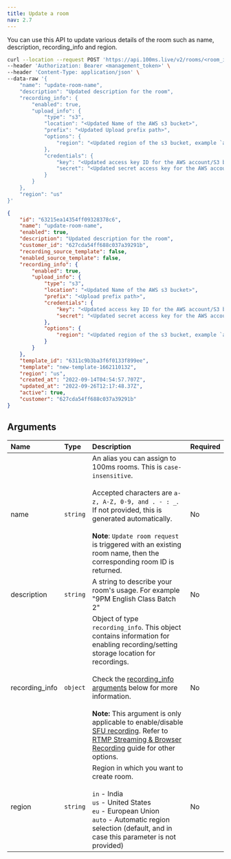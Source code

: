 ```yaml
---
title: Update a room
nav: 2.7
---
```


You can use this API to update various details of the room such as name, description, recording_info and region.

<PostRequest title="https://api.100ms.live/v2/rooms/<room_id>" />
<Request id="req-0">

```bash
curl --location --request POST 'https://api.100ms.live/v2/rooms/<room_id>' \
--header 'Authorization: Bearer <management_token>' \
--header 'Content-Type: application/json' \
--data-raw '{
    "name": "update-room-name",
    "description": "Updated description for the room",
    "recording_info": {
        "enabled": true,
        "upload_info": {
            "type": "s3",
            "location": "<Updated Name of the AWS s3 bucket>",
            "prefix": "<Updated Upload prefix path>",
            "options": {
                "region": "<Updated region of the s3 bucket, example `ap-south-1`>"
            },
            "credentials": {
                "key": "<Updated access key ID for the AWS account/S3 bucket>",
                "secret": "<Updated secret access key for the AWS account/S3 bucket>"
            }
        }
    },
    "region": "us"
}'
```

</Request>
<ResponseBox id="res-0" status="200 OK">

```json
{
    "id": "63215ea14354ff09328378c6",
    "name": "update-room-name",
    "enabled": true,
    "description": "Updated description for the room",
    "customer_id": "627cda54ff688c037a39291b",
    "recording_source_template": false,
    "enabled_source_template": false,
    "recording_info": {
        "enabled": true,
        "upload_info": {
            "type": "s3",
            "location": "<Updated Name of the AWS s3 bucket>",
            "prefix": "<Upload prefix path>",
            "credentials": {
                "key": "<Updated access key ID for the AWS account/S3 bucket>",
                "secret": "<Updated secret access key for the AWS account/S3 bucket>"
            },
            "options": {
                "region": "<Updated region of the s3 bucket, example `ap-south-1`>"
            }
        }
    },
    "template_id": "6311c9b3ba3f6f0133f899ee",
    "template": "new-template-1662110132",
    "region": "us",
    "created_at": "2022-09-14T04:54:57.707Z",
    "updated_at": "2022-09-26T12:17:48.37Z",
    "active": true,
    "customer": "627cda54ff688c037a39291b"
}
```

</ResponseBox>

## Arguments

| Name                 | Type     | Description                                                                                                                                                                                                                                                                                                                                                                                                                                                                                                                                            | Required |
| :------------------- | :------- | :----------------------------------------------------------------------------------------------------------------------------------------------------------------------------------------------------------------------------------------------------------------------------------------------------------------------------------------------------------------------------------------------------------------------------------------------------------------------------------------------------------------------------------------------------- | :------- |
| name <br/>           | `string` | An alias you can assign to 100ms rooms. This is `case-insensitive`. <br/><br/>Accepted characters are `a-z, A-Z, 0-9, and . - : _`. If not provided, this is generated automatically. <br/><br/>**Note**: `Update room request` is triggered with an existing room name, then the corresponding room ID is returned.                                                                                                                                                                                                                                   | No       |
| description <br/>    | `string` | A string to describe your room's usage. For example "9PM English Class Batch 2"                                                                                                                                                                                                                                                                                                                                                                                                                                                                        | No       |
| recording_info <br/> | `object` | Object of type `recording_info`. This object contains information for enabling recording/setting storage location for recordings. <br/><br/>Check the [recording_info arguments](/server-side/v2/Rooms/create-via-api#recording-info-arguments) below for more information. <br/><br/> **Note:** This argument is only applicable to enable/disable [SFU recording](/server-side/v2/Destinations/recording). Refer to [RTMP Streaming & Browser Recording](/server-side/v2/Destinations/rtmp-streaming-and-browser-recording) guide for other options. | No       |
| region <br/>         | `string` | Region in which you want to create room. <br/><br/> `in` - India <br/> `us` - United States <br/> `eu` - European Union <br/> `auto` - Automatic region selection (default, and in case this parameter is not provided)                                                                                                                                                                                                                                                                                                                                | No       |

